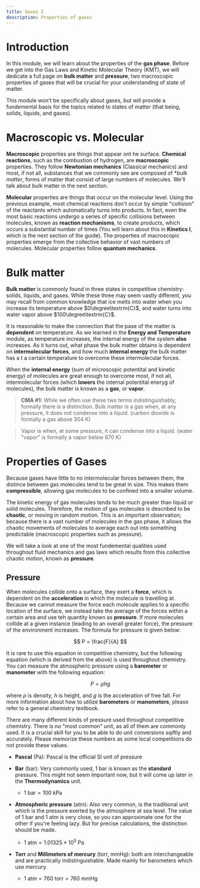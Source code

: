 ```yaml
---
title: Gases I
description: Properties of gases
---
```


# Introduction

In this module, we will learn about the properties of the **gas phase**.
Before we get into the Gas Laws and Kinetic Molecular Theory (KMT), we will dedicate a full page on **bulk matter** and **pressure**, two macroscopic properties of gases that will be crucial for your understanding of state of matter.

This module won't be specifically about gases, but will provide a fundemental basis for the topics related to states of matter (that being, solids, liquids, and gases).


# Macroscopic vs. Molecular

**Macroscopic** properties are things that appear ont he surface.
**Chemical reactions**, such as the combustion of hydrogen, are **macroscopic** properties.
They follow **Newtonian mechanics** (Classical mechanics) and most, if not all, substances that we commonly see are composed of **bulk matter*, forms of matter that consist of large numbers of molecules.
We'll talk about bulk matter in the next section.

**Molecular** properties are things that occur on the molecular level.
Using the previous example, most chemical reactions don't occur by simple "collision" of the reactants which automatically turns into products.
In fact, even the most basic reactions undergo a series of specific collisions between molecules, known as **reaction mechanisms**, to create products, which occurs a substantial number of times (You will learn about this in **Kinetics I**, which is the next section of the guide).
The properties of macroscopic properties emerge from the collective behavior of vast numbers of molecules.
Molecular properties follow **quantum mechanics**.

# Bulk matter

**Bulk matter** is commonly found in three states in competitive chemistry: solids, liquids, and gases.
While these three may seem vastly different, you may recall from common knowledge that ice melts into water when you increase its temperature above $0\degree\textrm{C}$, and water turns into water vapor above $100\degree\textrm{C}$.

It is reasonable to make the connection that the pase of the matter is **dependent** on temperature.
As we learned in the **Energy and Temperature** module, as temperature increases, the internal energy of the system **also** increases.
As it turns out, what phase the bulk matter obtains is dependent on **intermolecular forces**, and how much **internal energy** the bulk matter has a t a certain temperature to overcome these intermolecular forces.

When the **internal energy** (sum of microscopic potentital and kinetic energy) of molecules are great enough to overcome most, if not all, intermolecular forces (which **lowers** the internal potentital eneryg of molecules), the bulk matter is known as a **gas**, or **vapor**.

> **CMA #1:** While we often use these two terms indistinguishably, formally there is a distinction.
Bulk matter is a gas when, at any pressure, it does not condense into a liquid. (carbon dioxide is formally a gas above 304 K)

> Vapor is when, at some pressure, it can condense into a liquid. (water "vapor" is formally a vapor below 670 K)


# Properties of Gases

Because gases have little to no intermolecular forces between them, the distince between gas molecules tend to be great in size.
This makes them **compressible**, allowing gas molecules to be confined into a smaller volume.

The kinetic energy of gas molecules tends to be much greater than liquid or solid molecules.
Therefore, the motion of gas molecules is described to be **chaotic**, or moving in random motion.
This is an important observation; because there is a vast number of molecules in the gas phase, it allows the chaotic movements of molecules to average each out into something predictable (macroscopic properties such as pressure).

We will take a look at one of the most fundemental qualities used throughout fluid mechanics and gas laws which results from this collective chaotic motion, known as **pressure**.


## Pressure

When molecules collide onto a surface, they exert a **force**, which is dependent on the **acceleration** in which the molecule is travelling at.
Because we cannot measure the force each molecule applies to a specific location of the surface, we instead take the average of the forces within a certain area and use teh quantity known as **pressure**.
If more molecules collide at a given instance (leading to an overall greater force), the pressure of the environment increases.
The formula for pressure is given below:

$$
P = \frac{F}{A}
$$

It is rare to use this equation in competitive chemistry, but the following equation (which is derived from the above) is used throughout chemistry.
You can measure the atmospheric pressure using a **barometer** or **manometer** with the following equation:

$$
P = \rho hg
$$

where $\rho$ is density, $h$ is height, and $g$ is the acceleration of free fall.
For more information about how to utilize **barometers** or **manometers**, please refer to a general chemistry textbook.

There are many different kinds of pressure used throughout competitive chemistry.
There is no "most common" unit, as all of them are commonly used.
It is a crucial skill for you to be able to do unit conversions sqiftly and accurately.
Please memorize these numbers as some local competitions do not provide these values.

- **Pascal** (Pa): Pascal is the official SI unit of pressure

- **Bar** (bar): Very commonly used, 1 bar is known as the **standard** pressure. This might not seem important now, but it will come up later in the **Thermodynamics** unit.

  - $1 \textrm{ bar} = 100 \textrm{ kPa}$

- **Atmospheric pressure** (atm): Also very common, is the traditional unit which is the pressure exerted by the atmosphere at sea level.
The value of 1 bar and 1 atm is very close, so you can approximate one for the other if you're feeling lazy.
But for precise calculations, the distinction should be made.

  - $1 \textrm{ atm} = 1.01325 \times 10^5 \textrm{ Pa}$

- **Torr** and **Millimeters of mercury** (torr, mmHg): both are interchangeable and are practically indistinguishable.
Made mainly for barometers which use mercury.

  - $1 \textrm{ atm} = 760 \textrm{ torr} = 760 \textrm{ mmHg}$